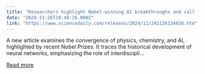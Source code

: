 ```yaml
---
title: "Researchers highlight Nobel-winning AI breakthroughs and call for interdisciplinary innovation"
date: "2024-11-26T18:48:26.000Z"
link: "https://www.sciencedaily.com/releases/2024/11/241126134826.htm"
---
```


A new article examines the convergence of physics, chemistry, and AI, highlighted by recent Nobel Prizes. It traces the historical development of neural networks, emphasizing the role of interdiscipli...

[Read more](https://www.sciencedaily.com/releases/2024/11/241126134826.htm)
